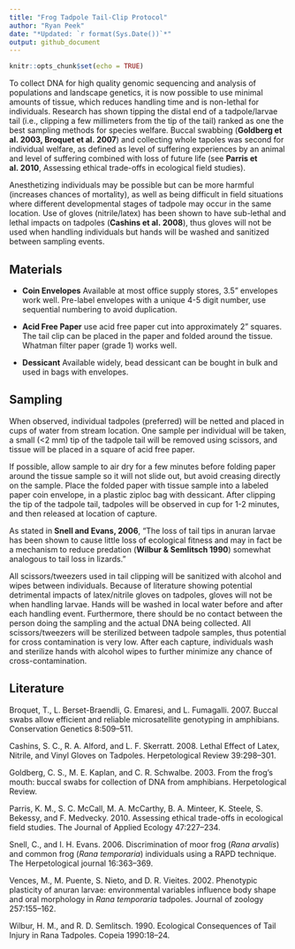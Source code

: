 ```yaml
---
title: "Frog Tadpole Tail-Clip Protocol"
author: "Ryan Peek"
date: "*Updated: `r format(Sys.Date())`*"
output: github_document
---
```


```r
knitr::opts_chunk$set(echo = TRUE)
```

To collect DNA for high quality genomic sequencing and analysis of populations and landscape genetics, it is now possible to use minimal amounts of tissue, which reduces handling time and is non-lethal for individuals. Research has shown tipping the distal end of a tadpole/larvae tail (i.e., clipping a few millimeters from the tip of the tail) ranked as one the best sampling methods for species welfare. Buccal swabbing (**Goldberg et al. 2003, Broquet et al. 2007**) and collecting whole tapoles was second for individual welfare, as defined as level of suffering experiences by an animal and level of suffering combined with loss of future life (see **Parris et al. 2010**, Assessing ethical trade-offs in ecological field studies).

Anesthetizing individuals may be possible but can be more harmful (increases chances of mortality), as well as being difficult in field situations where different developmental stages of tadpole may occur in the same location.
Use of gloves (nitrile/latex) has been shown to have sub-lethal and lethal impacts on tadpoles (**Cashins et al. 2008**), thus gloves will not be used when handling individuals but hands will be washed and sanitized between sampling events.

## Materials

 - **Coin Envelopes** Available at most office supply stores, 3.5" envelopes work well. Pre-label envelopes with a unique 4-5 digit number, use sequential numbering to avoid duplication.

 - **Acid Free Paper** use acid free paper cut into approximately 2" squares. The tail clip can be placed in the paper and folded around the tissue. Whatman filter paper (grade 1) works well.

 - **Dessicant** Available widely, bead dessicant can be bought in bulk and used in bags with envelopes.

## Sampling

When observed, individual tadpoles (preferred) will be netted and placed in cups of water from stream location. One sample per individual will be taken, a small (<2 mm) tip of the tadpole tail will be removed using scissors, and tissue will be placed in a square of acid free paper.

If possible, allow sample to air dry for a few minutes before folding paper around the tissue sample so it will not slide out, but avoid creasing directly on the sample. Place the folded paper with tissue sample into a labeled paper coin envelope, in a plastic ziploc bag with dessicant. After clipping the tip of the tadpole tail, tadpoles will be observed in cup for 1-2 minutes, and then released at location of capture.

As stated in **Snell and Evans, 2006**, "The loss of tail tips in anuran larvae has been shown to cause little loss of ecological fitness and may in fact be a mechanism to reduce predation (**Wilbur & Semlitsch 1990**) somewhat analogous to tail loss in lizards."

All scissors/tweezers used in tail clipping will be sanitized with alcohol and wipes between individuals. Because of literature showing potential detrimental impacts of latex/nitrile gloves on tadpoles, gloves will not be when handling larvae. Hands will be washed in local water before and after each handling event. Furthermore, there should be no contact between the person doing the sampling and the actual DNA being collected. All scissors/tweezers will be sterilized between tadpole samples, thus potential for cross contamination is very low. After each capture, individuals wash and sterilize hands with alcohol wipes to further minimize any chance of cross-contamination.

## Literature

Broquet, T., L. Berset-Braendli, G. Emaresi, and L. Fumagalli. 2007. Buccal swabs allow efficient and reliable microsatellite genotyping in amphibians. Conservation Genetics 8:509–511.

Cashins, S. C., R. A. Alford, and L. F. Skerratt. 2008. Lethal Effect of Latex, Nitrile, and Vinyl Gloves on Tadpoles. Herpetological Review 39:298–301.

Goldberg, C. S., M. E. Kaplan, and C. R. Schwalbe. 2003. From the frog’s mouth: buccal swabs for collection of DNA from amphibians. Herpetological Review.

Parris, K. M., S. C. McCall, M. A. McCarthy, B. A. Minteer, K. Steele, S. Bekessy, and F. Medvecky. 2010. Assessing ethical trade-offs in ecological field studies. The Journal of Applied Ecology 47:227–234.

Snell, C., and I. H. Evans. 2006. Discrimination of moor frog (*Rana arvalis*) and common frog (*Rana temporaria*) individuals using a RAPD technique. The Herpetological journal 16:363–369.

Vences, M., M. Puente, S. Nieto, and D. R. Vieites. 2002. Phenotypic plasticity of anuran larvae: environmental variables influence body shape and oral morphology in *Rana temporaria* tadpoles. Journal of zoology 257:155–162.

Wilbur, H. M., and R. D. Semlitsch. 1990. Ecological Consequences of Tail Injury in Rana Tadpoles. Copeia 1990:18–24.
